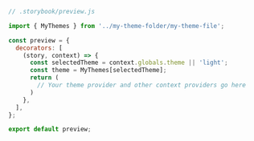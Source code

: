 ```js
// .storybook/preview.js

import { MyThemes } from '../my-theme-folder/my-theme-file';

const preview = {
  decorators: [
    (story, context) => {
      const selectedTheme = context.globals.theme || 'light';
      const theme = MyThemes[selectedTheme];
      return (
        // Your theme provider and other context providers go here
      )
    },
  ],
};

export default preview;
```
